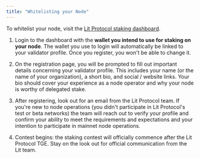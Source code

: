 ```yaml
---
title: "Whitelisting your Node"
---
```


To whitelist your node, visit the [Lit Protocol staking dashboard](https://staking.litprotocol.com/register). 

1. Login to the dashboard with the **wallet you intend to use for staking on your node**. The wallet you use to login will automatically be linked to your validator profile. Once you register, you won't be able to change it.

2. On the registration page, you will be prompted to fill out important details concerning your validator profile. This includes your name (or the name of your organization), a short bio, and social / website links. Your bio should cover your experience as a node operator and why your node is worthy of delegated stake.

3. After registering, look out for an email from the Lit Protocol team. If you're new to node operations (you didn't participate in Lit Protocol's test or beta networks) the team will reach out to verify your profile and confirm your ability to meet the requirements and expectations and your intention to participate in mainnet node operations.

4. Contest begins: the staking contest will officially commence after the Lit Protocol TGE. Stay on the look out for official communication from the Lit team.